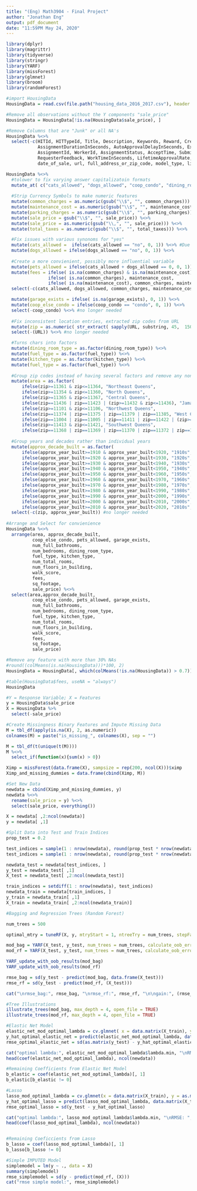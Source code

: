 ```yaml
---
title: "(Eng) Math3904 - Final Project"
author: "Jonathan Eng"
output: pdf_document
date: "11:59PM May 24, 2020"
---
```


```r
library(dplyr)
library(magrittr)
library(tidyverse)
library(stringr)
library(YARF)
library(missForest)
library(glmnet)
library(broom)
library(randomForest)
```

```r
#import HousingData
HousingData = read.csv(file.path("housing_data_2016_2017.csv"), header = TRUE)

#Remove all observations without the Y components "sale_price"
HousingData = HousingData[!is.na(HousingData$sale_price), ]

#Remove Columns that are "Junk" or all NA's
HousingData %<>%
  select(-c(HITId, HITTypeId, Title, Description, Keywords, Reward, CreationTime, MaxAssignments, RequesterAnnotation, 
            AssignmentDurationInSeconds, AutoApprovalDelayInSeconds, Expiration, NumberOfSimilarHITs, LifetimeInSeconds, 
            AssignmentId, WorkerId, AssignmentStatus, AcceptTime, SubmitTime, AutoApprovalTime, ApprovalTime, RejectionTime, 
            RequesterFeedback, WorkTimeInSeconds, LifetimeApprovalRate, Last30DaysApprovalRate, Last7DaysApprovalRate, 
            date_of_sale, url, full_address_or_zip_code, model_type, listing_price_to_nearest_1000, community_district_num))

HousingData %<>%
  #tolower to fix varying answer capitalizatoin formats 
  mutate_at( c("cats_allowed", "dogs_allowed", "coop_condo", "dining_room_type", "fuel_type", "kitchen_type"), tolower) %<>%
  
  #Strip Currency Symbols to make numeric features
  mutate(common_charges = as.numeric(gsub("\\$", "", common_charges))) %<>%
  mutate(maintenance_cost = as.numeric(gsub("\\$", "", maintenance_cost))) %<>%
  mutate(parking_charges = as.numeric(gsub("\\$", "", parking_charges))) %<>%
  mutate(sale_price = gsub("\\$", "", sale_price)) %<>%
  mutate(sale_price = as.numeric(gsub("\\,", "", sale_price))) %<>%
  mutate(total_taxes = as.numeric(gsub("\\$", "", total_taxes))) %<>%

  #Fix issues with various synonoms for "yes"
  mutate(cats_allowed =  ifelse(cats_allowed == "no", 0, 1)) %<>% #Due to multiple yes values we use no to make binary
  mutate(dogs_allowed = ifelse(dogs_allowed == "no", 0, 1)) %<>%
  
  #Create a more convienient, possibly more influential variable
  mutate(pets_allowed = ifelse(cats_allowed + dogs_allowed == 0, 0, 1)) %<>% 
  mutate(fees = ifelse( is.na(common_charges) & is.na(maintenance_cost),  NA, 
                ifelse( is.na(common_charges), maintenance_cost, 
                ifelse( is.na(maintenance_cost), common_charges, maintenance_cost + common_charges )))) %<>%
  select(-c(cats_allowed, dogs_allowed, common_charges, maintenance_cost)) %<>% #no longer needed

  mutate(garage_exists = ifelse( is.na(garage_exists), 0, 1)) %<>%
  mutate(coop_else_condo = ifelse(coop_condo == "condo", 0, 1)) %<>%
  select(-coop_condo) %<>% #no longer needed
  
  #Fix inconsistent location entries, extracted zip codes from URL
  mutate(zip = as.numeric( str_extract( sapply(URL, substring, 45,  150), "\\d{5}"))) %<>% 
  select(-(URL)) %<>% #no longer needed

  #Turns chars into factors
  mutate(dining_room_type = as.factor(dining_room_type)) %<>%
  mutate(fuel_type = as.factor(fuel_type)) %<>%
  mutate(kitchen_type = as.factor(kitchen_type)) %<>%
  mutate(fuel_type = as.factor(fuel_type)) %<>%
  
  #Group zip codes instead of having several factors and remove any non-Queens zipcodes if there are any
  mutate(area = as.factor(
      ifelse(zip>=11361 & zip<=11364, "Northeast Queens",
      ifelse(zip>=11354 & zip<=11360, "North Queens",
      ifelse(zip>=11365 & zip<=11367, "Central Queens",
      ifelse(zip==11436 | zip==11423 | (zip>=11432 & zip<=11436), "Jamaica",
      ifelse(zip>=11101 & zip<=11106, "Northwest Queens",
      ifelse(zip==11374 | zip==11375 | zip==11379 | zip==11385, "West Central Queens", 
      ifelse(zip==11004 | zip==11005 | zip==11411 | zip==11422 | (zip>=11426 & zip<=11429), "Southest Queens",
      ifelse(zip>=11413 & zip<=11421, "Southwest Queens", 
      ifelse(zip==11368 | zip==11369 | zip==11370 | zip==11372 | zip==11373 | zip==11377 | zip==11378, "West Queens", NA))))))))))) %<>%
  
  #Group years and decades rather than individual years
  mutate(approx_decade_built = as.factor(
      ifelse(approx_year_built>=1910 & approx_year_built<1920, "1910s",
      ifelse(approx_year_built>=1920 & approx_year_built<1930, "1920s",
      ifelse(approx_year_built>=1930 & approx_year_built<1940, "1930s",
      ifelse(approx_year_built>=1940 & approx_year_built<1950, "1940s",
      ifelse(approx_year_built>=1950 & approx_year_built<1960, "1950s",
      ifelse(approx_year_built>=1960 & approx_year_built<1970, "1960s",
      ifelse(approx_year_built>=1970 & approx_year_built<1980, "1970s",
      ifelse(approx_year_built>=1980 & approx_year_built<1990, "1980s",
      ifelse(approx_year_built>=1990 & approx_year_built<2000, "1990s",
      ifelse(approx_year_built>=2000 & approx_year_built<2010, "2000s",
      ifelse(approx_year_built>=2010 & approx_year_built<2020, "2010s", NA ))))))))))))) %<>%
  select(-c(zip, approx_year_built)) #no longer needed 
  
#Arrange and Select for convienience
HousingData %<>%
  arrange(area, approx_decade_built,
          coop_else_condo, pets_allowed, garage_exists,
          num_full_bathrooms,
          num_bedrooms, dining_room_type,
          fuel_type, kitchen_type,
          num_total_rooms,
          num_floors_in_building,
          walk_score,
          fees,
          sq_footage,
          sale_price) %<>%
  select(area,approx_decade_built,
          coop_else_condo, pets_allowed, garage_exists,
          num_full_bathrooms,
          num_bedrooms, dining_room_type,
          fuel_type, kitchen_type,
          num_total_rooms,
          num_floors_in_building,
          walk_score,
          fees,
          sq_footage,
          sale_price)

#Remove any feature with more than 30% NAs
#round((colMeans(is.na(HousingData)))*100, 2)
HousingData = HousingData[, which(colMeans(!is.na(HousingData)) > 0.7)] 

#table(HousingData$fees, useNA = "always")
HousingData
```

```r
#Y = Response Variable; X = Features
y = HousingData$sale_price
X = HousingData %>%
  select(-sale_price)
```

```r
#Create Missingness Binary Features and Impute Missing Data 
M = tbl_df(apply(is.na(X), 2, as.numeric))
colnames(M) = paste("is_missing_", colnames(X), sep = "")

M = tbl_df(t(unique(t(M))))
M %<>% 
  select_if(function(x){sum(x) > 0})

Ximp = missForest(data.frame(X), sampsize = rep(200, ncol(X)))$ximp
Ximp_and_missing_dummies = data.frame(cbind(Ximp, M))
```

```r
#Set New Data
newdata = cbind(Ximp_and_missing_dummies, y)
newdata %<>%
  rename(sale_price = y) %<>%
  select(sale_price, everything())

X = newdata[ ,2:ncol(newdata)]
y = newdata[ ,1]
```

```r
#Split Data into Test and Train Indices
prop_test = 0.2

test_indices = sample(1 : nrow(newdata), round(prop_test * nrow(newdata)))
test_indices = sample(1 : nrow(newdata), round(prop_test * nrow(newdata)))

newdata_test = newdata[test_indices, ]
y_test = newdata_test[ ,1]
X_test = newdata_test[ ,2:ncol(newdata_test)]

train_indices = setdiff(1 : nrow(newdata), test_indices)
newdata_train = newdata[train_indices, ]
y_train = newdata_train[ ,1]
X_train = newdata_train[ ,2:ncol(newdata_train)]
```

```r
#Bagging and Regression Trees (Random Forest)

num_trees = 500

optimal_mtry = tuneRF(X, y, mtryStart = 1, ntreeTry = num_trees, stepFactor =  2, plot = FALSE, doBest = FALSE)

mod_bag = YARF(X_test, y_test, num_trees = num_trees, calculate_oob_error = FALSE, mtry = optimal_mtry[nrow(optimal_mtry)]) 
mod_rf = YARF(X_test, y_test, num_trees = num_trees, calculate_oob_error = FALSE, mtry = optimal_mtry[nrow(optimal_mtry)])

YARF_update_with_oob_results(mod_bag)
YARF_update_with_oob_results(mod_rf)

rmse_bag = sd(y_test - predict(mod_bag, data.frame(X_test)))
rmse_rf = sd(y_test - predict(mod_rf, (X_test)))

cat("\nrmse_bag:", rmse_bag, "\nrmse_rf:", rmse_rf, "\n\ngain:", (rmse_bag - rmse_rf) / rmse_bag * 100, "%\n")
```

```r
#Tree Illustrations
illustrate_trees(mod_bag, max_depth = 4, open_file = TRUE)
illustrate_trees(mod_rf, max_depth = 4, open_file = TRUE)
```

```r
#Elastic Net Model
elastic_net_mod_optimal_lambda = cv.glmnet( x = data.matrix(X_train), y = as.matrix(y_train), alpha = 0.5, lambda = 10^seq(-7, 7, by = 0.1))
y_hat_optimal_elastic_net = predict(elastic_net_mod_optimal_lambda, data.matrix(X_test))
rmse_optimal_elastic_net = sd(as.matrix(y_test) - y_hat_optimal_elastic_net)

cat("optimal lambda:", elastic_net_mod_optimal_lambda$lambda.min, "\nRMSE: ", rmse_optimal_elastic_net, "\n\n")
head(coef(elastic_net_mod_optimal_lambda), ncol(newdata))

#Remaining Coefficients from Elastic Net Model
b_elastic = coef(elastic_net_mod_optimal_lambda)[, 1]
b_elastic[b_elastic != 0]
```

```r
#Lasso 
lasso_mod_optimal_lambda = cv.glmnet(x = data.matrix(X_train), y = as.matrix(y_train), alpha = 1, lambda = 10^seq(-7, 7, by = 0.1))
y_hat_optimal_lasso = predict(lasso_mod_optimal_lambda, data.matrix(X_test))
rmse_optimal_lasso = sd(y_test - y_hat_optimal_lasso)

cat("optimal lambda:", lasso_mod_optimal_lambda$lambda.min, "\nRMSE: ", rmse_optimal_lasso, "\n\n")
head(coef(lasso_mod_optimal_lambda), ncol(newdata))


#Remaining Coeficcients from Lasso
b_lasso = coef(lasso_mod_optimal_lambda)[, 1]
b_lasso[b_lasso != 0]
```

```r
#Simple IMPUTED Model 
simplemodel = lm(y ~ ., data = X)
summary(simplemodel)
rmse_simplemodel = sd(y - predict(mod_rf, (X)))
cat("rmse simple model:", rmse_simplemodel)
```
